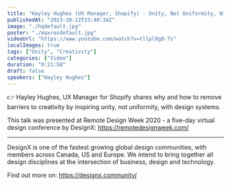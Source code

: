 ```yaml
---
title: "Hayley Hughes (UX Manager, Shopify) - Unity, Not Uniformity, With Design Systems"
publishedAt: "2023-10-12T23:40:34Z"
image: "./hqdefault.jpg"
poster: "./maxresdefault.jpg"
videoUrl: "https://www.youtube.com/watch?v=tllpl8g8-7s"
localImages: true
tags: ["Unity", "Creativity"]
categories: ["Video"]
duration: "0:21:58"
draft: false
speakers: ["Hayley Hughes"]
---
```


👉 Hayley Hughes, UX Manager for Shopify shares why and how to remove barriers to creativity by inspiring unity, not uniformity, with design systems.

This talk was presented at Remote Design Week 2020 - a five-day virtual design conference by DesignX: https://remotedesignweek.com/

---

DesignX is one of the fastest growing global design communities, with members across Canada, US and Europe. We intend to bring together all design disciplines at the intersection of business, design and technology.

Find out more on: https://designx.community/
